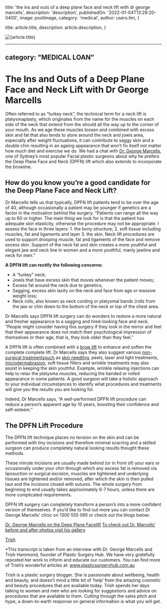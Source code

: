 
  title: 'the ins and outs of a deep plane face and neck lift with dr george marcells',
  description: 'description',
  publishedOn: '2022-01-04T13:28:20-0400',
  image: postImage,
  category: 'medical',
  author: users.tim,
}

  title: article.title,
  description: article.description,
}


<Image src={postImage} alt={article.title} />

---
category: "MEDICAL LOAN"
---

# The Ins and Outs of a Deep Plane Face and Neck Lift with Dr George Marcells

Often referred to as “turkey neck”, the technical term for a neck lift is platysmaplasty, which originates from the name for the muscles on each side of the neck that extend from the should all the way up to the corner of your mouth. As we age these muscles loosen and combined with excess skin and fat that also tends to store around the neck and jowls area, especially after weight fluctuations, it can contribute to saggy skin and a double chin resulting in an ageing appearance that won’t fix itself not matter how much diet and exercise we do. We had a chat with [Dr. George Marcells](https://www.plasticsurgeryhub.com.au/psh-directory/cosmetic-practitioners-clinics/dr-george-marcells/), one of Sydney’s most popular Facial plastic surgeons about why he prefers the Deep Plane Face and Neck (DPFN) lift which also extends to incorporate the browline.

## How do you know you’re a good candidate for the Deep Plane Face and Neck Lift?

Dr Marcells tells us that typically, DPFN lift patients tend to be over the age of 40, although occasionally a patient may be younger if genetics are a factor in the motivation behind the surgery. “Patients can range all the way up to 60 or higher. The main thing we look for is that the patient has adequate skin elasticity, otherwise the procedure may not be appropriate. I assess the face in three layers: 1. the bony structure; 2. soft tissue including muscles, fat and ligaments and layer 3. the skin. Neck lift procedures are used to support drooping muscle, fat and ligaments of the face and remove excess skin. Support of the neck fat and skin creates a more youthful and elegant jaw and neck line in women and a more youthful, manly jawline and neck for men.”

**A DPFN lift can rectify the following concerns:**

- A “turkey” neck;
- Jowls that have excess skin that moves whenever the patient moves;
- Excess fat around the neck due to genetics;
- Sagging, excess skin laxity on the neck and face from age or massive weight loss;
- Neck rolls, also known as neck cording or platysmal bands (rolls from the jaw or chin down to the bottom of the neck or top of the chest area.

Dr Marcells says DPFN lift surgery can do wonders to restore a more natural and fresher appearance to a sagging and tired-looking face and neck. “People might consider having this surgery if they look in the mirror and feel that their appearance does not match their psychological impression of themselves or their age, that is, they look older than they feel.”

A DPFN lift is often combined with a [brow lift](https://www.plasticsurgeryhub.com.au/procedure/brow-lift-forehead-lift/) to enhance and soften the complete complete lift. Dr Marcells says they also suggest various [non-surgical treatmentssuch](https://www.plasticsurgeryhub.com.au/non-surgical/) as [skin needling](https://www.plasticsurgeryhub.com.au/procedure/skin-needling/), peels, laser and light treatments, [microdermabrasion](https://www.plasticsurgeryhub.com.au/procedure/microdermabrasion/), soft tissue fillers and wrinkle treatments may also assist in keeping the skin youthful. Example, wrinkle relaxing injections can help to relax the platysma muscles, reducing the banded or rolled appearance in some patients. A good surgeon will take a holistic approach to your individual circumstances to identify what procedures and treatments will give you the results you are looking for.

Indeed, Dr Marcells says, “A well-performed DPFN lift procedure can reduce a person’s apparent age by 10 years, boosting their confidence and self-esteem.”

## The DPFN Lift Procedure

The DPFN lift technique places no tension on the skin and can be performed with tiny incisions and therefore minimal scarring and a skilled surgeon can produce completely natural looking results thought these methods.

These minute incisions are usually made behind (or in front of) your ears or occasionally under your chin through which any excess fat is removed via liposuction or surgical excision, muscles are tightened and underlying tissues are tightened and/or removed, after which the skin is then pulled taut and the incisions closed with sutures. The whole surgery from beginning to end usually takes approximately 6-7 hours, unless there are more complicated requirements.

DPFN lift surgery can completely transform a person’s into a more confident version of themselves. If you’d like to find out more you can contact Dr George Marcells’ clinic on 1300 555 095 or check out the blogs below:

[Dr. George Marcells on the Deep Plane Facelift](https://www.plasticsurgeryhub.com.au/dr-george-marcells-deep-plane-facelift/)
[To check out Dr. Marcells’ before and after photos visit his gallery](http://drmarcells.com.au/patient-gallery/face-gallery/room02-face-and-neck/#-1545)

[Trish](https://www.plasticsurgeryhub.com.au/author/trish-2/)

\*This transcript is taken from an interview with Dr. George Marcells and Trish Hammond, founder of Plastic Surgery Hub. We have very gratefully reposted her work to inform and educate our customers. You can find more of Trish’s wonderful articles at: www.plasticsurgeryhub.com.au

Trish is a plastic surgery blogger. She is passionate about wellbeing, health and beauty, and doesn’t mind a little bit of ‘help’ from the amazing cosmetic and beauty procedures that are available today. Trish spends her days talking to women and men who are looking for suggestions and advice on procedures that are available to them. Cutting through the sales pitch and hype, a down-to-earth response on general information is what you will get.
